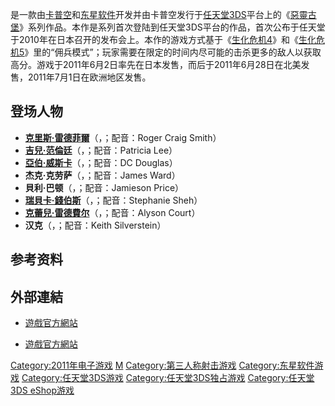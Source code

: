 {{expand|time=2011-05-21T14:02:58+00:00}}

{{noteTA
| G1=Games
| G2 = ResidentEvil
}}
{{Infobox VG
| title = 惡靈古堡 傭兵 3D
| image = ResidentEvilTM3D.jpg
| caption = 日版游戏封面
| japanese = バイオハザード ザ・マーセナリーズ 3D
| english= Resident Evil: The Mercenaries 3D
| genre= [[第三人稱射擊|第三人稱射擊]]
| platforms= [[任天堂3DS|任天堂3DS]]
| engine= [[MT_Framework|MT Framework Mobile]]
| developer= [[卡普空|卡普空]]、[[东星软件|东星软件]]
| publisher= 卡普空
| producer= [[川田將央|川田將央]]<ref name="famitsuandria">{{cite web|url=http://www.andriasang.com/e/blog/2010/12/08/re_revelations_update/ |title=Resident Evil Revelations Promises True Survival Horror |last=Gantayat |first=Anoop |date=2010-12-08 |work=andriasang.com |accessdate=2010-12-08 |archiveurl=https://archive.is/20121204165438/http://andriasang.com/comseu/re_revelations_update/ |archivedate=2012-12-04 |deadurl=yes }}</ref>
| director= 井上和久<ref name="1upfamitsu">{{cite web|url=http://www.1up.com/news/resident-evil-mercenaries-3d-detailed|title=Resident Evil: The Mercenaries 3D Detailed|last=Gifford|first=Kevin|date=2010-12-08|work=[[1UP.com|1UP.com]]|publisher=[[UGO_Networks|UGO Networks]]|accessdate=2010-12-08|deadurl=yes|archiveurl=https://www.webcitation.org/6AZVPq51B?url=http://www.1up.com/news/resident-evil-mercenaries-3d-detailed|archivedate=2012-09-10}}</ref>
| writer=
| artist=
| composer=
| modes= [[单人电子游戏|单人游戏]]、[[多人电子游戏|多人]]
| released= {{Vgrelease|JP|2011年6月2日|NA|2011年6月28日<ref>{{cite web|url=http://www.andriasang.com/e/blog/2011/03/23/resident_evil_3d_date/ |title=Date Set For Resident Evil Mercenaries 3D |last=Gantayat |first=Anoop |date=2011-03-23 |publisher=[[andriasang.com|andriasang.com]] |accessdate=2011-03-28 |archiveurl=https://archive.is/20130101203419/http://andriasang.com/comui8/resident_evil_3d_date/ |archivedate=2013-01-01 |deadurl=yes }}</ref>|EU|2011年7月1日}}
}}

{{Vgname|惡靈古堡 傭兵 3D|ja=バイオハザード ザ・マーセナリーズ 3D|en=Resident Evil: The Mercenaries 3D}}是一款由[[卡普空|卡普空]]和[[东星软件|东星软件]]开发并由卡普空发行于[[任天堂3DS|任天堂3DS]]平台上的《[[惡靈古堡|惡靈古堡]]》系列作品。本作是系列首次登陆到任天堂3DS平台的作品，首次公布于任天堂于2010年在日本召开的发布会上。本作的游戏方式基于《[[生化危机4|生化危机4]]》和《[[生化危机5|生化危机5]]》里的“佣兵模式”；玩家需要在限定的时间内尽可能的击杀更多的敌人以获取高分。游戏于2011年6月2日率先在日本发售，而后于2011年6月28日在北美发售，2011年7月1日在欧洲地区发售。

== 登场人物 ==
* '''[[克里斯·雷德菲爾|克里斯·雷德菲爾]]'''（{{lang|ja|クリス・レッドフィールド}}，{{lang|en|Chris Redfield}}；配音：Roger Craig Smith）
* '''[[吉兒·范倫廷|吉兒·范倫廷]]'''（{{lang|ja|ジル・バレンタイン}}，{{lang|en|Jill Valentine}}；配音：Patricia Lee）
* '''[[亞伯·威斯卡|亞伯·威斯卡]]'''（{{lang|ja|アルバート・ウェスカー}}，{{lang|en|Albert Wesker}}；配音：DC Douglas）
* '''杰克·克劳萨'''（{{lang|ja|ジャック・クラウザー}}，{{lang|en|Jack Krauser}}；配音：James Ward）
* '''貝利·巴顿'''（{{lang|ja|バリー・バートン}}，{{lang|en|Barry Burton}}；配音：Jamieson Price）
* '''[[瑞貝卡·錢伯斯|瑞貝卡·錢伯斯]]'''（{{lang|ja|レベッカ・チェンバース}}，{{lang|en|Rebecca Chambers}}；配音：Stephanie Sheh）
* '''[[克蕾兒·雷德費尔|克蕾兒·雷德費尔]]'''（{{lang|ja|クレア・レッドフィールド}}，{{lang|en|Claire Redfield}}；配音：Alyson Court）
* '''汉克'''（{{lang|ja|ハンク}}，{{lang|en|HUNK}}；配音：Keith Silverstein）

== 参考资料 ==
{{Reflist|2}}

== 外部連結 ==
*{{Ja}}[https://web.archive.org/web/20110503225407/http://www.capcom.co.jp/bhm3ds/ 遊戲官方網站]
*{{en}}[https://web.archive.org/web/20110403055620/http://www.residentevil.com/mercs/ 遊戲官方網站]

{{生化危機系列}}

{{DEFAULTSORT:Biohazard: The Mercenaries 3D}}
[[Category:2011年电子游戏|Category:2011年电子游戏]]
[[Category:生化危机系列电子游戏|M]]
[[Category:第三人称射击游戏|Category:第三人称射击游戏]]
[[Category:东星软件游戏|Category:东星软件游戏]]
[[Category:任天堂3DS游戏|Category:任天堂3DS游戏]]
[[Category:任天堂3DS独占游戏|Category:任天堂3DS独占游戏]]
[[Category:任天堂3DS_eShop游戏|Category:任天堂3DS eShop游戏]]